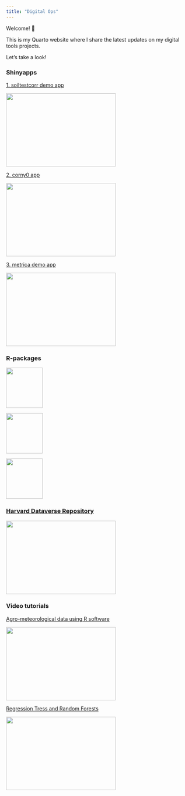 ```yaml
---
title: "Digital Ops"
---
```


Welcome! 👋

This is my Quarto website where I share the latest updates on my digital tools projects.

Let's take a look!

### Shinyapps

[1. soiltestcorr demo app](https://soiltestcorr.herokuapp.com/)

[<img src="assets/images/shiny_soiltestcorr.png" width="300" height="200"/>](https://soiltestcorr.herokuapp.com/)

[2. corny0 app](https://corn-y0-forecast.herokuapp.com/)

[<img src="assets/images/shiny_corny0.png" width="300" height="200"/>](https://corn-y0-forecast.herokuapp.com/)

[3. metrica demo app](https://acorrendo.shinyapps.io/shiny_metrica/)

[<img src="assets/images/shiny_metrica.png" width="300" height="200"/>](https://acorrendo.shinyapps.io/shiny_metrica/)

### R-packages

[<img src="assets/images/soiltestcorr_logo.png" width="100" height="110"/>](https://adriancorrendo.github.io/soiltestcorr/)

[<img src="assets/images/metrica_logo.png" width="100" height="110"/>](https://adriancorrendo.github.io/metrica/)

[<img src="assets/images/xpolaris.png" width="100" height="110"/>](https://github.com/cran/XPolaris)

### [Harvard Dataverse Repository](https://dataverse.harvard.edu/dataverse/adriancorrendo)

[<img src="assets/images/harvard_dataverse.png" width="300" height="200"/>](https://dataverse.harvard.edu/dataverse/adriancorrendo)

### Video tutorials

[Agro-meteorological data using R software](https://www.youtube.com/watch?v=gJo5XUFtDPk)

<img src="assets/images/agrometR_tutorial.png" width="300" height="200"/>

[Regression Tress and Random Forests](https://www.youtube.com/watch?v=sE8VyX2XGII)

<img src="assets/images/rf_tutorial.png" width="300" height="200"/>


